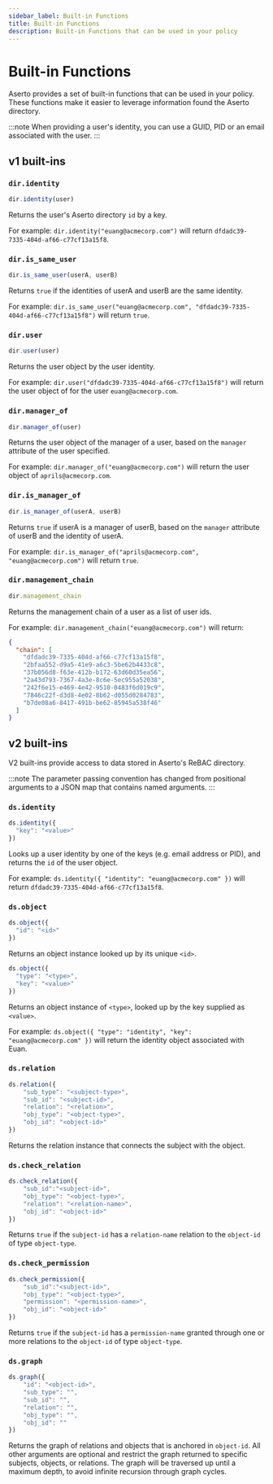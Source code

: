 ```yaml
---
sidebar_label: Built-in Functions
title: Built-in Functions
description: Built-in Functions that can be used in your policy
---
```


# Built-in Functions

Aserto provides a set of built-in functions that can be used in your policy. These functions make it easier to leverage information found the Aserto directory.

:::note
When providing a user's identity, you can use a GUID, PID or an email associated with the user.
:::

## v1 built-ins

### `dir.identity`
```js
dir.identity(user)
```
Returns the user's Aserto directory `id` by a key.

For example: `dir.identity("euang@acmecorp.com")` will return `dfdadc39-7335-404d-af66-c77cf13a15f8`.

### `dir.is_same_user`
```js
dir.is_same_user(userA, userB)
```
Returns `true` if the identities of userA and userB are the same identity.

For example: `dir.is_same_user("euang@acmecorp.com", "dfdadc39-7335-404d-af66-c77cf13a15f8")` will return `true`.

### `dir.user`
```js
dir.user(user)
```
Returns the user object by the user identity.

For example: `dir.user("dfdadc39-7335-404d-af66-c77cf13a15f8")` will return the user object of for the user `euang@acmecorp.com`.

### `dir.manager_of`
```js
dir.manager_of(user)
```
Returns the user object of the manager of a user, based on the `manager` attribute of the user specified.

For example: `dir.manager_of("euang@acmecorp.com")` will return the user object of `aprils@acmecorp.com`.

### `dir.is_manager_of`
```js
dir.is_manager_of(userA, userB)
```
Returns `true` if userA is a manager of userB, based on the `manager` attribute of userB and the identity of userA.

For example: `dir.is_manager_of("aprils@acmecorp.com", "euang@acmecorp.com")` will return `true`.

### `dir.management_chain`
```js
dir.management_chain
```
Returns the management chain of a user as a list of user ids.

For example: `dir.management_chain("euang@acmecorp.com")` will return:

```json
{
  "chain": [
    "dfdadc39-7335-404d-af66-c77cf13a15f8",
    "2bfaa552-d9a5-41e9-a6c3-5be62b4433c8",
    "37b056d8-f63e-412b-b172-63d60d35ea56",
    "2a43d793-7367-4a3e-8c6e-5ec955a52038",
    "242f6e15-e469-4e42-9510-0483f6d019c9",
    "7846c22f-d3d8-4e02-8b62-d055d0284783",
    "b7de08a6-8417-491b-be62-85945a538f46"
  ]
}
```

## v2 built-ins

V2 built-ins provide access to data stored in Aserto's ReBAC directory. 

:::note
The parameter passing convention has changed from positional arguments to a JSON map that contains named arguments.
:::

### `ds.identity`
```js
ds.identity({
  "key": "<value>"
})
```
Looks up a user identity by one of the keys (e.g. email address or PID), and returns the `id` of the user object.

For example: `ds.identity({ "identity": "euang@acmecorp.com" })` will return `dfdadc39-7335-404d-af66-c77cf13a15f8`.

### `ds.object`
```js
ds.object({
  "id": "<id>"
})
```
Returns an object instance looked up by its unique `<id>`.

```js
ds.object({
  "type": "<type>",
  "key": "<value>"
})
```
Returns an object instance of `<type>`, looked up by the key supplied as `<value>`.

For example: `ds.object({ "type": "identity", "key": "euang@acmecorp.com" })` will return the identity object associated with Euan.

### `ds.relation`

```js
ds.relation({
	"sub_type": "<subject-type>",
	"sub_id": "<subject-id>",
	"relation": "<relation>",
	"obj_type": "<object-type>",
	"obj_id": "<object-id>"
})
```
Returns the relation instance that connects the subject with the object.

### `ds.check_relation`

```js
ds.check_relation({
	"sub_id":"<subject-id>",
	"obj_type": "<object-type>",
	"relation": "<relation-name>",
	"obj_id": "<object-id>"
})
```
Returns `true` if the `subject-id` has a `relation-name` relation to the `object-id` of type `object-type`.

### `ds.check_permission`

```js
ds.check_permission({
	"sub_id":"<subject-id>",
	"obj_type": "<object-type>",
	"permission": "<permission-name>",
	"obj_id": "<object-id>"
})
```
Returns `true` if the `subject-id` has a `permission-name` granted through one or more relations to the `object-id` of type `object-type`.

### `ds.graph`

```js
ds.graph({
	"id": "<object-id>",
	"sub_type": "",
	"sub_id": "",
	"relation": "",
	"obj_type": "",
	"obj_id": ""
})
```
Returns the graph of relations and objects that is anchored in `object-id`. All other arguments are optional and restrict the graph returned to specific subjects, objects, or relations. The graph will be traversed up until a maximum depth, to avoid infinite recursion through graph cycles.

